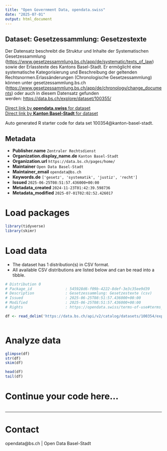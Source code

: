 ```yaml
---
title: "Open Government Data, opendata.swiss"
date: "2025-07-01"
output: html_document
---
```


## Dataset: Gesetzessammlung: Gesetzestexte

Der Datensatz beschreibt die Struktur und Inhalte der Systematischen Gesetzessammlung ([https://www.gesetzessammlung.bs.ch/app/de/systematic/texts_of_law](https://www.gesetzessammlung.bs.ch/app/de/systematic/texts_of_law)) sowie der Erlasstexte des Kantons Basel-Stadt. Er ermöglicht eine systematische Kategorisierung und Beschreibung der geltenden Rechtsnormen.Erlassänderungen (Chronologische Gesetzessammlung) können unter gesetzessammlung.bs.ch ([https://www.gesetzessammlung.bs.ch/app/de/chronology/change_documents](https://www.gesetzessammlung.bs.ch/app/de/chronology/change_documents)) oder auch in diesem Datensatz gefunden werden: [https://data.bs.ch/explore/dataset/100355/](https://data.bs.ch/explore/dataset/100355/)

[Direct link by **opendata.swiss** for dataset](https://opendata.swiss/de/dataset/gesetzessammlung-gesetzestexte)<br>
[Direct link by **Kanton Basel-Stadt** for dataset](https://data.bs.ch/explore/dataset/100354/)

Auto generated R starter code for data set 100354@kanton-basel-stadt.

## Metadata

- **Publisher.name** `Zentraler Rechtsdienst`
- **Organization.display_name.de** `Kanton Basel-Stadt`
- **Organization.url** `https://data.bs.ch/pages/home/`
- **Maintainer** `Open Data Basel-Stadt`
- **Maintainer_email** `opendata@bs.ch`
- **Keywords.de** `['gesetz', 'systematik', 'justiz', 'recht']`
- **Issued** `2025-06-25T08:51:57.436000+00:00`
- **Metadata_created** `2024-11-23T01:42:39.598736`
- **Metadata_modified** `2025-07-01T02:02:52.426017`


# Load packages

```r

library(tidyverse)
library(skimr)

```

# Load data

-   The dataset has 1 distribution(s) in CSV format.
-   All available CSV distributions are listed below and can be read into a tibble.

```r

# Distribution 0
# Package_id               : 545928d6-f09b-4222-8def-3e3c35ee9d39
# Description              : Gesetzessammlung: Gesetzestexte (csv)
# Issued                   : 2025-06-25T08:51:57.436000+00:00
# Modified                 : 2025-06-25T08:51:57.436000+00:00
# Rights                   : https://opendata.swiss/terms-of-use#terms_by

df <- read_delim('https://data.bs.ch/api/v2/catalog/datasets/100354/exports/csv?use_labels=true')



```

# Analyze data

```r

glimpse(df)
str(df)
skim(df)

head(df)
tail(df)

```

# Continue your code here...

```r

```

------------------------------------------------------------------------

# Contact

opendata@bs.ch | Open Data Basel-Stadt
